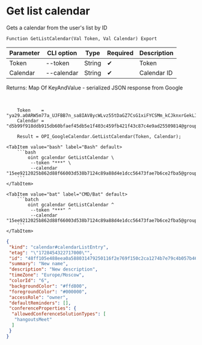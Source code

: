 ﻿---
sidebar_position: 3
---


# Get list calendar
 Gets a calendar from the user's list by ID



`Function GetListCalendar(Val Token, Val Calendar) Export`

  | Parameter | CLI option | Type | Required | Description |
  |-|-|-|-|-|
  | Token | --token | String | &#x2714; | Token |
  | Calendar | --calendar | String | &#x2714; | Calendar ID |

  
  Returns:  Map Of KeyAndValue - serialized JSON response from Google

<br/>




```bsl title="1C:Enterprise/OneScript code example"
    Token    = "ya29.a0ARW5m77a_UJFBB7n_sa8IAV8ycWLvz55tDaGZ7CsG1xiFYCSMm_kCJknxrGekLItp4p6eF054EBz7apAKFGnuUYhTJMy2lu6N7NTFAvHM...";
    Calendar = "d5b99f918ddb915db60bfaef45db5e1f403c459fb421f43c87c4e9ad25509814@group.calendar.google.com";

    Result = OPI_GoogleCalendar.GetListCalendar(Token, Calendar);
```
 

 <Tabs>
  
    <TabItem value="bash" label="Bash" default>
        ```bash
            oint gcalendar GetListCalendar \
             --token "***" \
             --calendar "15ee9212025b862d88f66003d538b7124c89a88d4e1dcc56473fae7b6ce2fba5@group.calendar.google.com"
        ```
    </TabItem>
  
    <TabItem value="bat" label="CMD/Bat" default>
        ```batch
            oint gcalendar GetListCalendar ^
             --token "***" ^
             --calendar "15ee9212025b862d88f66003d538b7124c89a88d4e1dcc56473fae7b6ce2fba5@group.calendar.google.com"
        ```
    </TabItem>
</Tabs>


```json title="Result"
{
 "kind": "calendar#calendarListEntry",
 "etag": "\"1728454322717000\"",
 "id": "48ff105e488eea0a588031479250116f2e769f150c2ca1274b7e79c4b057b46b@group.calendar.google.com",
 "summary": "New name",
 "description": "New description",
 "timeZone": "Europe/Moscow",
 "colorId": "6",
 "backgroundColor": "#ffd800",
 "foregroundColor": "#000000",
 "accessRole": "owner",
 "defaultReminders": [],
 "conferenceProperties": {
  "allowedConferenceSolutionTypes": [
   "hangoutsMeet"
  ]
 }
}
```
